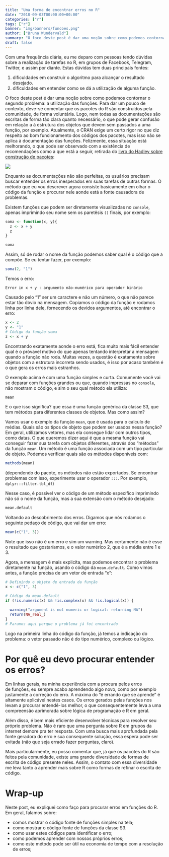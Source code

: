 ```yaml
---
title: "Uma forma de encontrar erros no R"
date: "2018-09-03T00:00:00+00:00"
categories: ["r"]
tags: ["r"]
banner: "img/banners/funcoes.png"
author: ["Bruna Wundervald"]
summary: "O foco deste post é dar uma noção sobre como podemos contornar dificuldades em entender como se dá a utilização de alguma função do R."
draft: false
---
```


Com uma frequência diária, eu me deparo com pessoas
tendo dúvidas sobre a realização de tarefas no R, 
em grupos de Facebook, Telegram, Twitter, e assim 
por diante. Estas dúvidas tem duas principais fontes:

  1. dificuldades em construir o algoritmo para alcançar o 
  resultado desejado. 
  2. dificuldades em entender como se dá a utilização de alguma função. 

O foco deste post é dar uma noção sobre como podemos contornar
o segundo problema: a utilização das funções. Para dar um 
pouco de contexto, deve-se comentar que os pacotes do R são 
construídos pela comunidade, de forma voluntária. Logo, nem 
todas as documentações são escritas de forma tão clara
quanto necessário, o que pode gerar confusão em relação a 
à estrutura dos objetos que devem sem passados a uma função, por exemplo. 
Atualmente, o CRAN exige um certo rigor no que diz
respeito ao bom funcionamento dos códigos dos pacotes, mas 
isso não se aplica à documentação das funções. Felizmente,
essa situação está melhorando, o que pode ser observado com
a existência de recomendações como a que está a seguir, 
retirada do [livro do Hadley sobre construção de pacotes](http://r-pkgs.had.co.nz/):

![](https://user-images.githubusercontent.com/4706822/44997538-7730d400-af85-11e8-8383-2679a3adc429.jpg)
<br>

Enquanto as documentações não são perfeitas, os usuários precisam
buscar entender os erros inesperados em suas tarefas de outras formas.
O método que eu vou descrever agora consiste basicamente em olhar o código 
da função e procurar nele aonde está a fonte causadora de problemas. 

Existem funções que podem ser diretamente visualizadas no `console`, 
apenas imprimindo seu nome sem os paretêsis `()` finais, por exemplo:

```r
soma <- function(x, y){
  z <- x + y
  z
}

soma
```


Assim, só de rodar o nome da função podemos saber qual é o código
que a compõe. Se eu tentar fazer, por exemplo:  

```r
soma(2, "1")
```

Temos o erro: 

`Error in x + y : argumento não-numérico para operador binário` 

Causado pelo "1" ser um caractere e não um número, o que não 
parece estar tão óbvio na mensagem. Copiamos o código da
função e rodamos linha por linha dele, fornecendo os devidos argumentos, 
até encontrar o erro: 

```r
x <- 2
y <- "1"
# Código da função soma
z <- x + y
```

Encontrando exatamente aonde o erro está, fica muito mais fácil entender
qual é o próvavel motivo do que apenas tentando interpretar a mensagem
quando a função não roda. Muitas vezes, a questão é exatamente
sobre objetos com a estrutura incorreta sendo usados, é isso por acaso
também é o que gera os erros mais estranhos. 

O exemplo acima é com uma função simples e curta. Comumente você 
vai se deparar com funções grandes ou que, quando impressas no `console`, 
não mostram o código, e sim o seu qual método ela utiliza: 

```r
mean
```



E o que isso significa? que essa é uma função genérica da classe S3,
que tem métodos para diferentes classes de objetos. Mas como assim?

Vamos usar o exemplo da função `mean`, que é usada para o calculo
de médias. Quais são os tipos de objeto que podem ser usados 
nessa função? Em geral, utilizamos vetores, mas ela consegue
lidar com outros tipos, como datas. O que queremos dizer aqui 
é que a mesma função vai conseguir fazer sua tarefa com
objetos diferentes, através dos "métodos" da função `mean`.
Um método é uma função associada com um tipo particular de
objeto. Podemos verificar quais são os métodos disponíveis com:

```r
methods(mean)
```

(dependendo do pacote, os métodos não estão exportados. Se encontrar problemas com isso, experimente usar o operador `:::`. Por exemplo, `dplyr:::filter.tbl_df`)

Nesse caso, é possível ver o código de um método específico
imprimindo não só o nome da função, mas a sua extensão com 
o método desejado:

```r
mean.default
```

Voltando ao descobrimento dos erros. Digamos que nós rodamos o 
seguinte pedaço de código, que vai dar um erro: 


```r
mean(c("1", 3))
```

Note que isso não é um erro e sim um warning. Mas certamente não é esse o resultado que gostaríamos, e o valor numérico 2, que é a média entre 1 e 3.

Agora, a mensagem é mais explicíta, mas podemos encontrar
o problema diretamente na função, usando o código da `mean.default`. 
Como vimos antes, a função precisa de um vetor de entrada "x":

```r
# Definindo o objeto de entrada da função
x <- c("1", 3)

# Código da mean.default 
if (!is.numeric(x) && !is.complex(x) && !is.logical(x)) {
  
  warning("argument is not numeric or logical: returning NA")
  return(NA_real_)
}
# Paramos aqui porque o problema já foi encontrado

```

Logo na primeira linha do código da função, já temos a
indicação do problema: o vetor passado não é do tipo numérico, 
complexo ou lógico. 

# Por quê eu devo procurar entender os erros?

Em linhas gerais, na minha experiência com a procura pelos erros  
de funções, eu sempre acabo aprendendo algo novo, como por 
exemplo justamente a correção do erro. A máxima do
"é errando que se aprende" é altamente aplicável nestes 
casos. Os erros gerados pelas funções nos levam a procurar
entendê-los melhor, o que consequentemente leva a uma
compreensão aprimorada sobre lógica de programação 
e R em geral. 

Além disso, é bem mais eficiente desenvolver técnicas para resolver seu
próprio problema. Não é raro que uma pergunta sobre R
em grupos da internet demore pra ter resposta. Com uma
busca mais aprofundada pela fonte geradora do erro e sua
consequente solução, essa espera pode ser evitada (não que
seja errado fazer perguntas, claro).   

Mais particularmente, eu posso comentar que, já que os 
pacotes do R são feitos pela comunidade, existe uma grande 
diversidade de formas de escrita de código presente neles. 
Assim, o contato com essa diversidade me leva tanto a aprender 
mais sobre R como formas de refinar o escrita de código. 


# Wrap-up

Neste post, eu expliquei como faço para procurar 
erros em funções do R. Em geral, falamos sobre: 

  - comos mostrar o código fonte de funções simples na tela;
  - como mostrar o código fonte de funções da classe S3.
  - como usar estes códigos para identificar o erro;
  - como podemos aprender com nossos próprios erros;
  - como este método pode ser útil na economia de tempo com 
  a resolução de erros;

